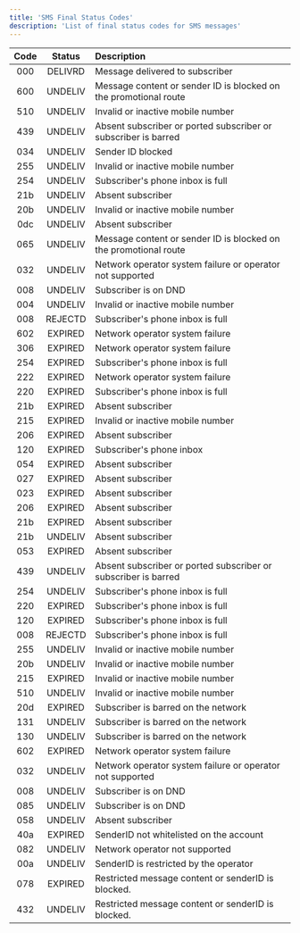 ```yaml
---
title: 'SMS Final Status Codes'
description: 'List of final status codes for SMS messages'
---
```


| Code | Status  | Description                                                      |
|:----:|:-------:|:-----------------------------------------------------------------|
| 000  | DELIVRD | Message delivered to subscriber                                  |
| 600  | UNDELIV | Message content or sender ID is blocked on the promotional route |
| 510  | UNDELIV | Invalid or inactive mobile number                                |
| 439  | UNDELIV | Absent subscriber or ported subscriber or subscriber is barred   |
| 034  | UNDELIV | Sender ID blocked                                                |
| 255  | UNDELIV | Invalid or inactive mobile number                                |
| 254  | UNDELIV | Subscriber's phone inbox is full                                 |
| 21b  | UNDELIV | Absent subscriber                                                |
| 20b  | UNDELIV | Invalid or inactive mobile number                                |
| 0dc  | UNDELIV | Absent subscriber                                                |
| 065  | UNDELIV | Message content or sender ID is blocked on the promotional route |
| 032  | UNDELIV | Network operator system failure or operator not supported        |
| 008  | UNDELIV | Subscriber is on DND                                             |
| 004  | UNDELIV | Invalid or inactive mobile number                                |
| 008  | REJECTD | Subscriber's phone inbox is full                                 |
| 602  | EXPIRED | Network operator system failure                                  |
| 306  | EXPIRED | Network operator system failure                                  |
| 254  | EXPIRED | Subscriber's phone inbox is full                                 |
| 222  | EXPIRED | Network operator system failure                                  |
| 220  | EXPIRED | Subscriber's phone inbox is full                                 |
| 21b  | EXPIRED | Absent subscriber                                                |
| 215  | EXPIRED | Invalid or inactive mobile number                                |
| 206  | EXPIRED | Absent subscriber                                                |
| 120  | EXPIRED | Subscriber's phone inbox                                         |
| 054  | EXPIRED | Absent subscriber                                                |                                          |
| 027  | EXPIRED | Absent subscriber                                                |
| 023  | EXPIRED | Absent subscriber                                                |
| 206  | EXPIRED | Absent subscriber                                                |
| 21b  | EXPIRED | Absent subscriber                                                |
| 21b  | UNDELIV | Absent subscriber                                                |
| 053  | EXPIRED | Absent subscriber                                                |
| 439  | UNDELIV | Absent subscriber or ported subscriber or subscriber is barred   |
| 254  | UNDELIV | Subscriber's phone inbox is full                                 |
| 220  | EXPIRED | Subscriber's phone inbox is full                                 |
| 120  | EXPIRED | Subscriber's phone inbox is full                                 |
| 008  | REJECTD | Subscriber's phone inbox is full                                 |
| 255  | UNDELIV | Invalid or inactive mobile number                                |
| 20b  | UNDELIV | Invalid or inactive mobile number                                |
| 215  | EXPIRED | Invalid or inactive mobile number                                |
| 510  | UNDELIV | Invalid or inactive mobile number                                |
| 20d  | EXPIRED | Subscriber is barred on the network                              |
| 131  | UNDELIV | Subscriber is barred on the network                              |
| 130  | UNDELIV | Subscriber is barred on the network                              |
| 602  | EXPIRED | Network operator system failure                                  |
| 032  | UNDELIV | Network operator system failure or operator not supported        |
| 008  | UNDELIV | Subscriber is on DND                                             |
| 085  | UNDELIV | Subscriber is on DND                                             |
| 058  | UNDELIV | Absent subscriber                                                |
| 40a  | EXPIRED | SenderID not whitelisted on the account                          |
| 082  | UNDELIV | Network operator not supported                                   |
| 00a  | UNDELIV | SenderID is restricted by the operator                           |
| 078  | EXPIRED | Restricted message content or senderID is blocked.               |
| 432  | UNDELIV | Restricted message content or senderID is blocked.               |




